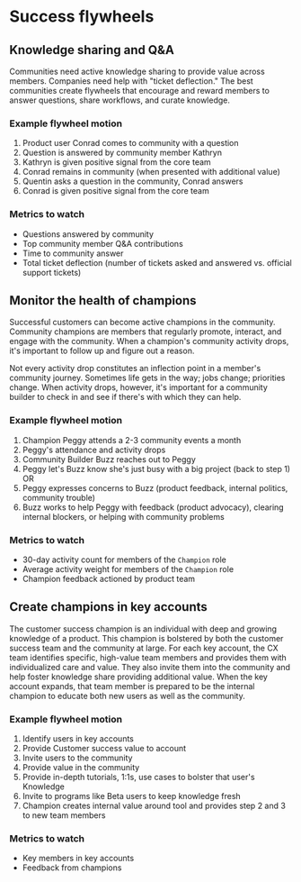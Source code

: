 # Success flywheels

## Knowledge sharing and Q&A
Communities need active knowledge sharing to provide value across members. Companies need help with "ticket deflection." The best communities create flywheels that encourage and reward members to answer questions, share workflows, and curate knowledge.

### Example flywheel motion
1. Product user Conrad comes to community with a question
2. Question is answered by community member Kathryn
3. Kathryn is given positive signal from the core team
4. Conrad remains in community (when presented with additional value)
5. Quentin asks a question in the community, Conrad answers
6. Conrad is given positive signal from the core team

### Metrics to watch
* Questions answered by community
* Top community member Q&A contributions
* Time to community answer
* Total ticket deflection (number of tickets asked and answered vs. official support tickets)


## Monitor the health of champions

Successful customers can become active champions in the community. Community champions are members that regularly promote, interact, and engage with the community. When a champion's community activity drops, it's important to follow up and figure out a reason. 

Not every activity drop constitutes an inflection point in a member's community journey. Sometimes life gets in the way; jobs change; priorities change. When activity drops, however, it's important for a community builder to check in and see if there's with which they can help.

### Example flywheel motion

1. Champion Peggy attends a 2-3 community events a month
2. Peggy's attendance and activity drops
3. Community Builder Buzz reaches out to Peggy
4. Peggy let's Buzz know she's just busy with a big project (back to step 1)
OR
4. Peggy expresses concerns to Buzz (product feedback, internal politics, community trouble)
5. Buzz works to help Peggy with feedback (product advocacy), clearing internal blockers, or helping with community problems

### Metrics to watch

* 30-day activity count for members of the `Champion` role
* Average activity weight for members of the `Champion` role
* Champion feedback actioned by product team


## Create champions in key accounts

The customer success champion is an individual with deep and growing knowledge of a product. This champion is bolstered by both the customer success team and the community at large. For each key account, the CX team identifies specific, high-value team members and provides them with individualized care and value. They also invite them into the community and help foster knowledge share providing additional value. When the key account expands, that team member is prepared to be the internal champion to educate both new users as well as the community. 

### Example flywheel motion

1. Identify users in key accounts
2. Provide Customer success value to account
3. Invite users to the community
4. Provide value in the community
5. Provide in-depth tutorials, 1:1s, use cases to bolster that user's Knowledge
6. Invite to programs like Beta users to keep knowledge fresh
7. Champion creates internal value around tool and provides step 2 and 3 to new team members

### Metrics to watch

* Key members in key accounts
* Feedback from champions
